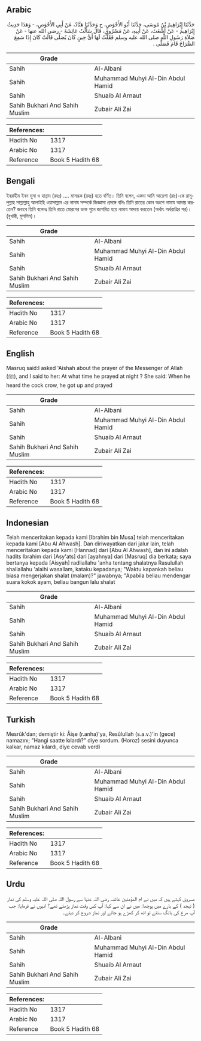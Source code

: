 ## Arabic


<div dir="rtl" lang="ar" style={{fontSize:'larger',backgroundColor:'#f8f9fa',padding:20}}>
حَدَّثَنَا إِبْرَاهِيمُ بْنُ مُوسَى، حَدَّثَنَا أَبُو الأَحْوَصِ، ح وَحَدَّثَنَا هَنَّادٌ، عَنْ أَبِي الأَحْوَصِ، - وَهَذَا حَدِيثُ إِبْرَاهِيمَ - عَنْ أَشْعَثَ، عَنْ أَبِيهِ، عَنْ مَسْرُوقٍ، قَالَ سَأَلْتُ عَائِشَةَ - رضى الله عنها - عَنْ صَلاَةِ رَسُولِ اللَّهِ صلى الله عليه وسلم فَقُلْتُ لَهَا أَىُّ حِينٍ كَانَ يُصَلِّي قَالَتْ كَانَ إِذَا سَمِعَ الصُّرَاخَ قَامَ فَصَلَّى ‏.‏
</div>
<div style={{backgroundColor:'#f8f9fa',padding:20, marginBottom: 10}}><table> <thead> <tr> <th>Grade</th> <th></th> </tr> </thead> <tbody> <tr><td>Sahih</td><td>Al-Albani</td></tr><tr><td>Sahih</td><td>Muhammad Muhyi Al-Din Abdul Hamid</td></tr><tr><td>Sahih</td><td>Shuaib Al Arnaut</td></tr><tr><td>Sahih Bukhari And Sahih Muslim</td><td>Zubair Ali Zai</td></tr></tbody></table><table> <thead> <tr> <th>References:</th> <th></th> </tr> </thead> <tbody><tr><td>Hadith No</td><td>1317</td></tr><tr><td>Arabic No</td><td>1317</td></tr><tr><td>Reference</td><td>Book 5 Hadith 68</td></tr></tbody></table></div>

## Bengali


<div dir="ltr" lang="bn" style={{fontSize:'larger',backgroundColor:'#f8f9fa',padding:20}}>
ইবরাহীম ইবন মূসা ও হান্নাদ (রহঃ) .... মাসরূক (রহঃ) হতে বর্ণিত। তিনি বলেন, একদা আমি আয়েশা (রাঃ)-কে রাসূলুল্লাহ সাল্লাল্লাহু আলাইহি ওয়াসাল্লাম এর নামায সম্পর্কে জিজ্ঞাসা প্রসঙ্গে বলিঃ তিনি রাতের কোন অংশে নামায আদায় করতেন? জবাবে তিনি বলেনঃ তিনি রাতে মোরগের ডাক শুনে জাগরিত হয়ে নামায আদায় করতেন (অর্থাৎ অর্ধরাত্রির পর)। (বুখারী, মুসলিম)।
</div>
<div style={{backgroundColor:'#f8f9fa',padding:20, marginBottom: 10}}><table> <thead> <tr> <th>Grade</th> <th></th> </tr> </thead> <tbody> <tr><td>Sahih</td><td>Al-Albani</td></tr><tr><td>Sahih</td><td>Muhammad Muhyi Al-Din Abdul Hamid</td></tr><tr><td>Sahih</td><td>Shuaib Al Arnaut</td></tr><tr><td>Sahih Bukhari And Sahih Muslim</td><td>Zubair Ali Zai</td></tr></tbody></table><table> <thead> <tr> <th>References:</th> <th></th> </tr> </thead> <tbody><tr><td>Hadith No</td><td>1317</td></tr><tr><td>Arabic No</td><td>1317</td></tr><tr><td>Reference</td><td>Book 5 Hadith 68</td></tr></tbody></table></div>

## English


<div dir="ltr" lang="en" style={{fontSize:'larger',backgroundColor:'#f8f9fa',padding:20}}>
Masruq said:I asked 'Aishah about the prayer of the Messenger of Allah (ﷺ), and I said to her: At what time he prayed at night ? She said: When he heard the cock crow, he got up and prayed
</div>
<div style={{backgroundColor:'#f8f9fa',padding:20, marginBottom: 10}}><table> <thead> <tr> <th>Grade</th> <th></th> </tr> </thead> <tbody> <tr><td>Sahih</td><td>Al-Albani</td></tr><tr><td>Sahih</td><td>Muhammad Muhyi Al-Din Abdul Hamid</td></tr><tr><td>Sahih</td><td>Shuaib Al Arnaut</td></tr><tr><td>Sahih Bukhari And Sahih Muslim</td><td>Zubair Ali Zai</td></tr></tbody></table><table> <thead> <tr> <th>References:</th> <th></th> </tr> </thead> <tbody><tr><td>Hadith No</td><td>1317</td></tr><tr><td>Arabic No</td><td>1317</td></tr><tr><td>Reference</td><td>Book 5 Hadith 68</td></tr></tbody></table></div>

## Indonesian


<div dir="ltr" lang="id" style={{fontSize:'larger',backgroundColor:'#f8f9fa',padding:20}}>
Telah menceritakan kepada kami [Ibrahim bin Musa] telah menceritakan kepada kami [Abu Al Ahwash]. Dan diriwayatkan dari jalur lain, telah menceritakan kepada kami [Hannad] dari [Abu Al Ahwash], dan ini adalah hadits Ibrahim dari [Asy'ats] dari [ayahnya] dari [Masruq] dia berkata; saya bertanya kepada [Aisyah] radliallahu 'anha tentang shalatnya Rasulullah shallallahu 'alaihi wasallam, kataku kepadanya; "Waktu kapankah beliau biasa mengerjakan shalat (malam)?" jawabnya; "Apabila beliau mendengar suara kokok ayam, beliau bangun lalu shalat
</div>
<div style={{backgroundColor:'#f8f9fa',padding:20, marginBottom: 10}}><table> <thead> <tr> <th>Grade</th> <th></th> </tr> </thead> <tbody> <tr><td>Sahih</td><td>Al-Albani</td></tr><tr><td>Sahih</td><td>Muhammad Muhyi Al-Din Abdul Hamid</td></tr><tr><td>Sahih</td><td>Shuaib Al Arnaut</td></tr><tr><td>Sahih Bukhari And Sahih Muslim</td><td>Zubair Ali Zai</td></tr></tbody></table><table> <thead> <tr> <th>References:</th> <th></th> </tr> </thead> <tbody><tr><td>Hadith No</td><td>1317</td></tr><tr><td>Arabic No</td><td>1317</td></tr><tr><td>Reference</td><td>Book 5 Hadith 68</td></tr></tbody></table></div>

## Turkish


<div dir="ltr" lang="tr" style={{fontSize:'larger',backgroundColor:'#f8f9fa',padding:20}}>
Mesrûk'dan; demiştir ki: Âişe (r.anha)'ya, Resûlullah (s.a.v.)'in (gece) namazını; "Hangi saatte kılardı?" diye sordum. (Horoz) sesini duyunca kalkar, namaz kılardı, diye cevab verdi
</div>
<div style={{backgroundColor:'#f8f9fa',padding:20, marginBottom: 10}}><table> <thead> <tr> <th>Grade</th> <th></th> </tr> </thead> <tbody> <tr><td>Sahih</td><td>Al-Albani</td></tr><tr><td>Sahih</td><td>Muhammad Muhyi Al-Din Abdul Hamid</td></tr><tr><td>Sahih</td><td>Shuaib Al Arnaut</td></tr><tr><td>Sahih Bukhari And Sahih Muslim</td><td>Zubair Ali Zai</td></tr></tbody></table><table> <thead> <tr> <th>References:</th> <th></th> </tr> </thead> <tbody><tr><td>Hadith No</td><td>1317</td></tr><tr><td>Arabic No</td><td>1317</td></tr><tr><td>Reference</td><td>Book 5 Hadith 68</td></tr></tbody></table></div>

## Urdu


<div dir="rtl" lang="ur" style={{fontSize:'larger',backgroundColor:'#f8f9fa',padding:20}}>
مسروق کہتے ہیں کہ میں نے ام المؤمنین عائشہ رضی اللہ عنہا سے رسول اللہ صلی اللہ علیہ وسلم کی نماز ( تہجد ) کے بارے میں پوچھا: میں نے ان سے کہا: آپ کس وقت نماز پڑھتے تھے؟ انہوں نے فرمایا: جب آپ مرغ کی بانگ سنتے تو اٹھ کر کھڑے ہو جاتے اور نماز شروع کر دیتے۔
</div>
<div style={{backgroundColor:'#f8f9fa',padding:20, marginBottom: 10}}><table> <thead> <tr> <th>Grade</th> <th></th> </tr> </thead> <tbody> <tr><td>Sahih</td><td>Al-Albani</td></tr><tr><td>Sahih</td><td>Muhammad Muhyi Al-Din Abdul Hamid</td></tr><tr><td>Sahih</td><td>Shuaib Al Arnaut</td></tr><tr><td>Sahih Bukhari And Sahih Muslim</td><td>Zubair Ali Zai</td></tr></tbody></table><table> <thead> <tr> <th>References:</th> <th></th> </tr> </thead> <tbody><tr><td>Hadith No</td><td>1317</td></tr><tr><td>Arabic No</td><td>1317</td></tr><tr><td>Reference</td><td>Book 5 Hadith 68</td></tr></tbody></table></div>